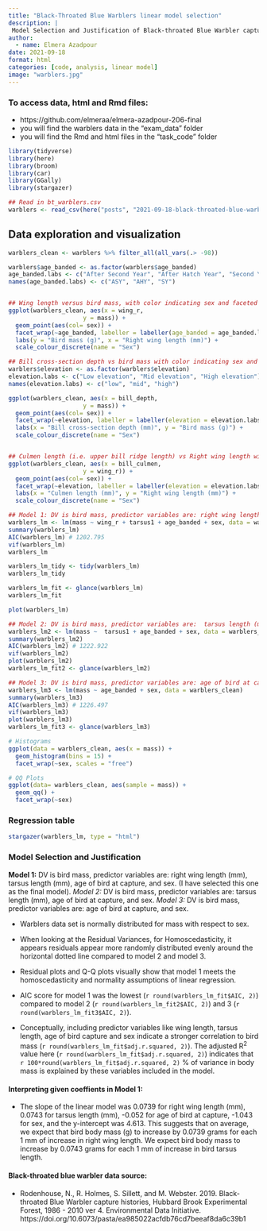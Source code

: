 ```yaml
---
title: "Black-Throated Blue Warblers linear model selection"
description: |
 Model Selection and Justification of Black-throated Blue Warbler capture histories, Hubbard Brook Experimental Forest, 1986 - 2010  .
author:
  - name: Elmera Azadpour
date: 2021-09-18
format: html
categories: [code, analysis, linear model]
image: "warblers.jpg"
---
```


### To access data, html and Rmd files:

-   https://github.com/elmeraa/elmera-azadpour-206-final
-   you will find the warblers data in the "exam_data" folder
-   you will find the Rmd and html files in the "task_code" folder

```r
library(tidyverse)
library(here)
library(broom)
library(car)
library(GGally)
library(stargazer)
```

```r
## Read in bt_warblers.csv
warblers <- read_csv(here("posts", "2021-09-18-black-throated-blue-warblers-visualization","bt_warblers.csv"))
```

## Data exploration and visualization

```r
warblers_clean <- warblers %>% filter_all(all_vars(.> -98))

warblers$age_banded <- as.factor(warblers$age_banded)
age_banded.labs <- c("After Second Year", "After Hatch Year", "Second Year")
names(age_banded.labs) <- c("ASY", "AHY", "SY")


## Wing length versus bird mass, with color indicating sex and faceted by bird age at capture
ggplot(warblers_clean, aes(x = wing_r,
                     y = mass)) +
  geom_point(aes(col= sex)) +
  facet_wrap(~age_banded, labeller = labeller(age_banded = age_banded.labs)) +
  labs(y = "Bird mass (g)", x = "Right wing length (mm)") +
  scale_colour_discrete(name = "Sex")

## Bill cross-section depth vs bird mass with color indicating sex and faceted by elevation
warblers$elevation <- as.factor(warblers$elevation)
elevation.labs <- c("Low elevation", "Mid elevation", "High elevation")
names(elevation.labs) <- c("low", "mid", "high")

ggplot(warblers_clean, aes(x = bill_depth,
                     y = mass)) +
  geom_point(aes(col= sex)) +
  facet_wrap(~elevation, labeller = labeller(elevation = elevation.labs)) +
  labs(x = "Bill cross-section depth (mm)", y = "Bird mass (g)") +
  scale_colour_discrete(name = "Sex")


## Culmen length (i.e. upper bill ridge length) vs Right wing length with color indicating sex and faceted by elevation
ggplot(warblers_clean, aes(x = bill_culmen,
                     y = wing_r)) +
  geom_point(aes(col= sex)) +
  facet_wrap(~elevation, labeller = labeller(elevation = elevation.labs)) +
  labs(x = "Culmen length (mm)", y = "Right wing length (mm)") +
  scale_colour_discrete(name = "Sex")
```

```r
## Model 1: DV is bird mass, predictor variables are: right wing length (mm), tarsus length (mm), age of bird at capture, and sex. 
warblers_lm <- lm(mass ~ wing_r + tarsus1 + age_banded + sex, data = warblers_clean)
summary(warblers_lm)
AIC(warblers_lm) # 1202.795
vif(warblers_lm) 
warblers_lm 

warblers_lm_tidy <- tidy(warblers_lm)
warblers_lm_tidy

warblers_lm_fit <- glance(warblers_lm)
warblers_lm_fit

plot(warblers_lm)

## Model 2: DV is bird mass, predictor variables are:  tarsus length (mm), age of bird at capture, and sex. 
warblers_lm2 <- lm(mass ~  tarsus1 + age_banded + sex, data = warblers_clean)
summary(warblers_lm2)
AIC(warblers_lm2) # 1222.922
vif(warblers_lm2)
plot(warblers_lm2)
warblers_lm_fit2 <- glance(warblers_lm2)

## Model 3: DV is bird mass, predictor variables are: age of bird at capture, and sex. 
warblers_lm3 <- lm(mass ~ age_banded + sex, data = warblers_clean)
summary(warblers_lm3)
AIC(warblers_lm3) # 1226.497
vif(warblers_lm3)
plot(warblers_lm3)
warblers_lm_fit3 <- glance(warblers_lm3)

# Histograms
ggplot(data = warblers_clean, aes(x = mass)) +
  geom_histogram(bins = 15) +
  facet_wrap(~sex, scales = "free")

# QQ Plots
ggplot(data= warblers_clean, aes(sample = mass)) +
  geom_qq() +
  facet_wrap(~sex)
```

### Regression table

```r
stargazer(warblers_lm, type = "html")
```

### Model Selection and Justification

**Model 1:** DV is bird mass, predictor variables are: right wing length (mm), tarsus length (mm), age of bird at capture, and sex. (I have selected this one as the final model). *Model 2:* DV is bird mass, predictor variables are: tarsus length (mm), age of bird at capture, and sex. *Model 3:* DV is bird mass, predictor variables are: age of bird at capture, and sex.

-   Warblers data set is normally distributed for mass with respect to sex.

-   When looking at the Residual Variances, for Homoscedasticity, it appears residuals appear more randomly distributed evenly around the horizontal dotted line compared to model 2 and model 3.

-   Residual plots and Q-Q plots visually show that model 1 meets the homoscedasticity and normality assumptions of linear regression.

-   AIC score for model 1 was the lowest (`r round(warblers_lm_fit$AIC, 2)`) compared to model 2 (`r round(warblers_lm_fit2$AIC, 2)`) and 3 (`r round(warblers_lm_fit3$AIC, 2)`).

-   Conceptually, including predictor variables like wing length, tarsus length, age of bird capture and sex indicate a stronger correlation to bird mass (`r round(warblers_lm_fit$adj.r.squared, 2)`). The adjusted R^2^ value here (`r round(warblers_lm_fit$adj.r.squared, 2)`) indicates that `r 100*round(warblers_lm_fit$adj.r.squared, 2)` % of variance in body mass is explained by these variables included in the model.

#### Interpreting given coeffients in Model 1:

-   The slope of the linear model was 0.0739 for right wing length (mm), 0.0743 for tarsus length (mm), -0.052 for age of bird at capture, -1.043 for sex, and the y-intercept was 4.613. This suggests that on average, we expect that bird body mass (g) to increase by 0.0739 grams for each 1 mm of increase in right wing length. We expect bird body mass to increase by 0.0743 grams for each 1 mm of increase in bird tarsus length.

#### Black-throated blue warbler data source:

-   Rodenhouse, N., R. Holmes, S. Sillett, and M. Webster. 2019. Black-throated Blue Warbler capture histories, Hubbard Brook Experimental Forest, 1986 - 2010 ver 4. Environmental Data Initiative. https://doi.org/10.6073/pasta/ea985022acfdb76cd7beeaf8da6c39b1
